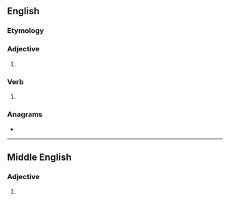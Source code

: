 ==English==

===Etymology===
{{suffix|en|right|est|nocat=1}}

===Adjective===
{{head|en|superlative adjective}}

# {{en-superlative of|right}}

===Verb===
{{head|en|verb form}}

# {{en-archaic second-person singular of|right}}

===Anagrams===
* {{anagrams|en|a=eghirstt|streight|tighters}}

----

==Middle English==

===Adjective===
{{head|enm|adjective form}}

# {{superlative of|enm|right}}